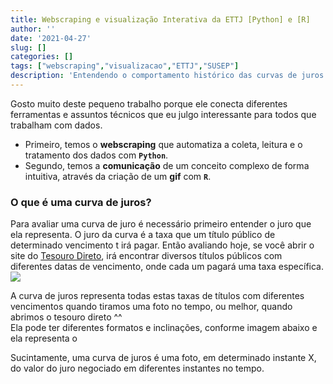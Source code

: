 ```yaml
---
title: Webscraping e visualização Interativa da ETTJ [Python] e [R]
author: ''
date: '2021-04-27'
slug: []
categories: []
tags: ["webscraping","visualizacao","ETTJ","SUSEP"]
description: 'Entendendo o comportamento histórico das curvas de juros com uma visualização animada (gif), automatizando a extração dos dados da SUSEP.'
---
```


Gosto muito deste pequeno trabalho porque ele conecta diferentes ferramentas e assuntos técnicos que eu julgo interessante para todos que trabalham com dados. 

- Primeiro, temos o **webscraping** que automatiza a coleta, leitura e o tratamento dos dados com __`Python`__. 
- Segundo, temos a **comunicação** de um conceito complexo de forma intuitiva, através da criação de um **gif** com __`R`__.

### O que é uma curva de juros?
Para avaliar uma curva de juro é necessário primeiro entender o juro que ela representa. O juro da curva é a taxa que um título público de determinado vencimento t irá pagar. Então avaliando hoje, se você abrir o site do [Tesouro Direto](https://www.tesourodireto.com.br/), irá encontrar diversos títulos públicos com diferentes datas de vencimento, onde cada um pagará uma taxa específica. 
![](tesouro_direto.JPG)

A curva de juros representa todas estas taxas de títulos com diferentes vencimentos quando tiramos uma foto no tempo, ou melhor, quando abrimos o tesouro direto ^^ \
Ela pode ter diferentes formatos e inclinações, conforme imagem abaixo e ela representa o 




Sucintamente, uma curva de juros é uma foto, em determinado instante X, do valor do juro negociado em diferentes instantes no tempo.

